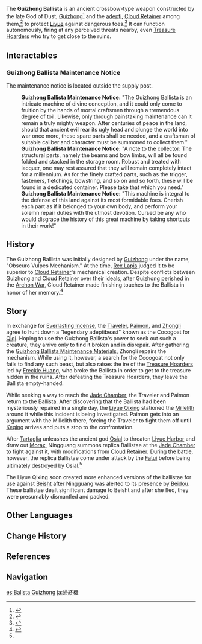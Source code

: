 {{Location Infobox
|image        = <gallery>Object Guizhong Ballista.png|An ancient, magical crossbow that defends the nation of [[Liyue]].</gallery>
|type         = Point of Interest
|region       = Liyue
|area         = Sea of Clouds
|subarea      = Mt. Tianheng
}}
The '''Guizhong Ballista''' is an ancient crossbow-type weapon constructed by the late God of Dust, [[Guizhong]]<ref>{{Ref/Book|Stone Tablet Compilations - Vol. I}}</ref> and the [[adepti]], [[Cloud Retainer]] among them,<ref name="C1A3P5">{{Ref/Quest|Turning Point}}</ref> to protect [[Liyue]] against dangerous foes.<ref name="C1A2P6">{{Ref/Quest|Guizhong (Archon Quest)}}</ref> It can function autonomously, firing at any perceived threats nearby, even [[Treasure Hoarders]] who try to get close to the ruins.

==Interactables==
===Guizhong Ballista Maintenance Notice===
The maintenance notice is located outside the supply post.
{{Dialogue start}}
:'''Guizhong Ballista Maintenance Notice:''' "The Guizhong Ballista is an intricate machine of divine conception, and it could only come to fruition by the hands of mortal craftsmen through a tremendous degree of toil. Likewise, only through painstaking maintenance can it remain a truly mighty weapon. After centuries of peace in the land, should that ancient evil rear its ugly head and plunge the world into war once more, these spare parts shall be needed, and a craftsman of suitable caliber and character must be summoned to collect them."
:'''Guizhong Ballista Maintenance Notice:''' "A note to the collector: The structural parts, namely the beams and bow limbs, will all be found folded and stacked in the storage room. Robust and treated with lacquer, one may rest assured that they will remain completely intact for a millennium. As for the finely crafted parts, such as the trigger, fasteners, fletchings, bowstring, and so on and so forth, these will be found in a dedicated container. Please take that which you need."
:'''Guizhong Ballista Maintenance Notice:''' "This machine is integral to the defense of this land against its most formidable foes. Cherish each part as if it belonged to your own body, and perform your solemn repair duties with the utmost devotion. Cursed be any who would disgrace the history of this great machine by taking shortcuts in their work!"
{{Dialogue end}}

==History==
The Guizhong Ballista was initially designed by [[Guizhong]] under the name, "Obscuro Vulpes Mechanism." At the time, [[Rex Lapis]] judged it to be superior to [[Cloud Retainer]]'s mechanical creation. Despite conflicts between Guizhong and Cloud Retainer over their ideals, after Guizhong perished in the [[Archon War]], Cloud Retainer made finishing touches to the Ballista in honor of her memory.<ref>{{Ref/Quest|A Single Harmony for an Irreplaceable Soul}}</ref>

==Story==
In exchange for [[Everlasting Incense]], the [[Traveler]], [[Paimon]], and [[Zhongli]] agree to hunt down a "legendary adeptibeast" known as the Cocogoat for [[Qiqi]]. Hoping to use the Guizhong Ballista's power to seek out such a creature, they arrive only to find it broken and in disrepair. After gathering the [[Guizhong Ballista Maintenance Material]]s, Zhongli repairs the mechanism. While using it, however, a search for the Cocogoat not only fails to find any such beast, but also raises the ire of the [[Treasure Hoarders]] led by [[Freckle Huang]], who broke the Ballista in order to get to the treasure hidden in the ruins. After defeating the Treasure Hoarders, they leave the Ballista empty-handed.

While seeking a way to reach the [[Jade Chamber]], the Traveler and Paimon return to the Ballista. After discovering that the Ballista had been mysteriously repaired in a single day, the [[Liyue Qixing]] stationed the [[Millelith]] around it while this incident is being investigated. Paimon gets into an argument with the Millelith there, forcing the Traveler to fight them off until [[Keqing]] arrives and puts a stop to the confrontation.

After [[Tartaglia]] unleashes the ancient god [[Osial]] to threaten [[Liyue Harbor]] and draw out [[Morax]], Ningguang summons replica Ballistae at the [[Jade Chamber]] to fight against it, with modifications from [[Cloud Retainer]]. During the battle, however, the replica Ballistae come under attack by the [[Fatui/Enemies|Fatui]] before being ultimately destroyed by Osial.<ref name="C1A3P5" />

The Liyue Qixing soon created more enhanced versions of the ballistae for use against [[Beisht]] after Ningguang was alerted to its presence by [[Beidou]]. These ballistae dealt significant damage to Beisht and after she fled, they were presumably dismantled and packed.

==Other Languages==
{{Flex|
===Guizhong Ballista===
{{Other Languages
|en      = Guizhong Ballista
|zhs     = 归终机
|zhs_rm  = Guīzhōng-jī
|zht     = 歸終機
|zht_rm  = Guīzhōng-jī
|zh_tl   = [[Guizhong]] Machine
|ja      = 帰終機
|ja_rm   = Kishuu-ki<ref>{{Ref/Quest|Guizhong (Archon Quest)|note=Japanese Voice-Over}}</ref>
|ja_tl   = Guizhong Machine{{Sino|ja}}
|ko      = {{tt|귀종<->기|歸終機}}
|ko_tl   = Guizhong Machine{{Sino|ko}}
|es      = Balista Guizhong
|es_tl   = Guizhong Ballista
|fr      = Baliste de Guizhong
|fr_tl   = Ballista of Guizhong
|ru      = Баллиста Гуй Чжун
|ru_tl   = Guizhong Ballista
|th      = Guizhong Ballista
|vi      = Máy Guizhong
|vi_tl   = Guizhong Machine
|de      = Guizhong-Geschütz
|de_tl   = Guizhong Artillery
|id      = Guizhong Ballista
|pt      = Balista Guizhong
|pt_tl   = Guizhong Ballista
|tr      = Guizhong Balistası
|tr_tl   = 
|it      = Balista Guizhong
|it_tl   = 
}}|
===Obscuro Vulpes Mechanism===
{{Other Languages
|en      = Obscuro Vulpes Mechanism
|zhs     = 翳狐机关
|zhs_rm  = Yìhú Jīguān
|zht     = 翳狐機關
|zht_rm  = Yìhú Jīguān
|zh_tl   = 
|ja      = 翳狐からくり
|ja_rm   = Eiko Karakuri<ref>{{Ref/Quest|A Single Harmony for an Irreplaceable Soul|note=Japanese Voice-Over}}</ref>
|ja_tl   = 
|ko      = {{tt|예호기관|翳狐機關}}
|ko_tl   = Shielding Fox Device
|es      = Mecanismo Obscuro Vulpes
|es_tl   = Dark Vulpes Mechanism
|fr      = Mécanisme Obscuro Vulpes
|fr_tl   = Obscuro Vulpes Mechanism
|ru      = Механизм «Обскуро Вульпес»
|ru_tl   = "Obscuro Vulpes" Mechanism
|th      = กลไกจิ้งจอกพรางตา
|th_rm   = 
|th_tl   = 
|vi      = {{tt|Cơ Quan|機關}} {{tt|Ế Hồ|翳狐}}
|vi_tl   = 
|de      = Vorrichtung ,Obscuro Vulpes‘
|de_tl   = 
|id      = Mekanisme Obscuro Vulpes
|id_tl   = Obscuro Vulpes Mechanism
|pt      = Mecanismo Obscuro Vulpes
|pt_tl   = 
|tr      = Kara Tilki Mekanizması
|tr_tl   = 
|it      = Meccanismo Obscuro vulpes
|it_tl   = 
}}}}

==Change History==
{{Change History|1.0}}

==References==
{{Reflist}}

==Navigation==
{{PoI Navbox|Liyue}}

[[es:Balista Guizhong]]
[[ja:帰終機]]